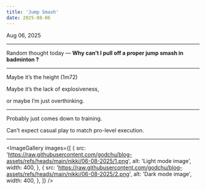 ```yaml
---
title: 'Jump Smash'
date: 2025-08-06
---
```


Aug 06, 2025

---

Random thought today — **Why can’t I pull off a proper jump smash in badminton ?**

<LineSticker
  loop
  autoplay
  withOverlay
  scale={0.5}
  overlayClassName="bg-white dark:bg-neutral-900"
  url="https://raw.githubusercontent.com/godchu/blog-assets/refs/heads/main/line-packs-v2/67c9092bcd372c3107c54c32/032/032_animation/032_animation.png"
/>

---

Maybe it’s the height (1m72)

Maybe it’s the lack of explosiveness,

or maybe I’m just overthinking.

---

Probably just comes down to training.

Can't expect casual play to match pro-level execution.

---

<ImageGallery
  images={[
    {
      src: 'https://raw.githubusercontent.com/godchu/blog-assets/refs/heads/main/nikki/06-08-2025/1.png',
      alt: 'Light mode image',
      width: 400,
    },
    {
      src: 'https://raw.githubusercontent.com/godchu/blog-assets/refs/heads/main/nikki/06-08-2025/2.png',
      alt: 'Dark mode image',
      width: 400,
    },
  ]}
/>
